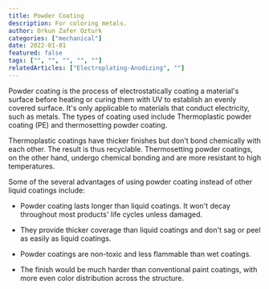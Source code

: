 ---
title: Powder Coating
description: For coloring metals.
author: Orkun Zafer Ozturk
categories: ["mechanical"]
date: 2022-01-01
featured: false
tags: ["", "", "", "", ""]
relatedArticles: ["Electroplating-Anodizing", ""]
---
Powder coating is the process of electrostatically coating a material's surface before heating or curing them with UV to establish an evenly covered surface. It's only applicable to materials that conduct electricity, such as metals. The types of coating used include Thermoplastic powder coating (PE) and thermosetting powder coating.

Thermoplastic coatings have thicker finishes but don't bond chemically with each other. The result is thus recyclable. Thermosetting powder coatings, on the other hand, undergo chemical bonding and are more resistant to high temperatures.

Some of the several advantages of using powder coating instead of other liquid coatings include: 

-   Powder coating lasts longer than liquid coatings. It won't decay throughout most products' life cycles unless damaged.

-   They provide thicker coverage than liquid coatings and don't sag or peel as easily as liquid coatings.

-   Powder coatings are non-toxic and less flammable than wet coatings.

-   The finish would be much harder than conventional paint coatings, with more even color distribution across the structure.